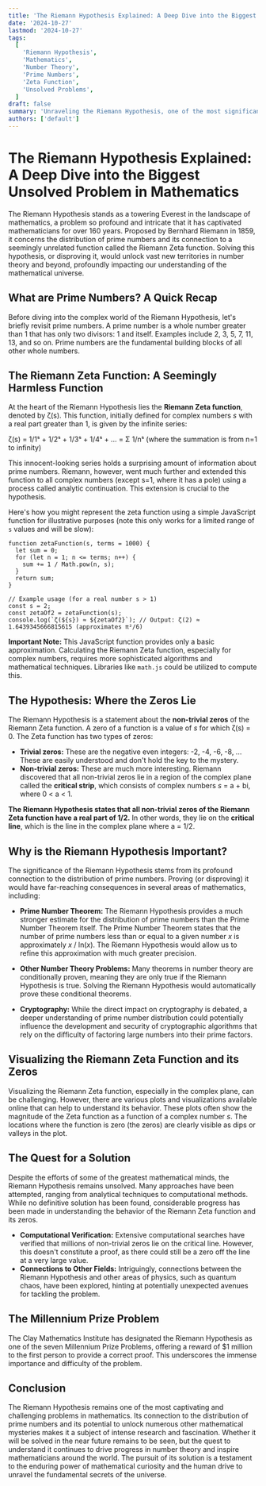 ```yaml
---
title: 'The Riemann Hypothesis Explained: A Deep Dive into the Biggest Unsolved Problem in Mathematics'
date: '2024-10-27'
lastmod: '2024-10-27'
tags:
  [
    'Riemann Hypothesis',
    'Mathematics',
    'Number Theory',
    'Prime Numbers',
    'Zeta Function',
    'Unsolved Problems',
  ]
draft: false
summary: 'Unraveling the Riemann Hypothesis, one of the most significant and challenging unsolved problems in mathematics. Explore the Zeta Function, prime number distribution, and the profound implications of a potential solution.'
authors: ['default']
---
```


# The Riemann Hypothesis Explained: A Deep Dive into the Biggest Unsolved Problem in Mathematics

The Riemann Hypothesis stands as a towering Everest in the landscape of mathematics, a problem so profound and intricate that it has captivated mathematicians for over 160 years. Proposed by Bernhard Riemann in 1859, it concerns the distribution of prime numbers and its connection to a seemingly unrelated function called the Riemann Zeta function. Solving this hypothesis, or disproving it, would unlock vast new territories in number theory and beyond, profoundly impacting our understanding of the mathematical universe.

## What are Prime Numbers? A Quick Recap

Before diving into the complex world of the Riemann Hypothesis, let's briefly revisit prime numbers. A prime number is a whole number greater than 1 that has only two divisors: 1 and itself. Examples include 2, 3, 5, 7, 11, 13, and so on. Prime numbers are the fundamental building blocks of all other whole numbers.

## The Riemann Zeta Function: A Seemingly Harmless Function

At the heart of the Riemann Hypothesis lies the **Riemann Zeta function**, denoted by ζ(s). This function, initially defined for complex numbers _s_ with a real part greater than 1, is given by the infinite series:

ζ(s) = 1/1ˢ + 1/2ˢ + 1/3ˢ + 1/4ˢ + ... = Σ 1/nˢ (where the summation is from n=1 to infinity)

This innocent-looking series holds a surprising amount of information about prime numbers. Riemann, however, went much further and extended this function to all complex numbers (except s=1, where it has a pole) using a process called analytic continuation. This extension is crucial to the hypothesis.

Here's how you might represent the zeta function using a simple JavaScript function for illustrative purposes (note this only works for a limited range of `s` values and will be slow):

```plaintext
function zetaFunction(s, terms = 1000) {
  let sum = 0;
  for (let n = 1; n <= terms; n++) {
    sum += 1 / Math.pow(n, s);
  }
  return sum;
}

// Example usage (for a real number s > 1)
const s = 2;
const zetaOf2 = zetaFunction(s);
console.log(`ζ(${s}) ≈ ${zetaOf2}`); // Output: ζ(2) ≈ 1.6439345666815615 (approximates π²/6)
```

**Important Note:** This JavaScript function provides only a basic approximation. Calculating the Riemann Zeta function, especially for complex numbers, requires more sophisticated algorithms and mathematical techniques. Libraries like `math.js` could be utilized to compute this.

## The Hypothesis: Where the Zeros Lie

The Riemann Hypothesis is a statement about the **non-trivial zeros** of the Riemann Zeta function. A zero of a function is a value of _s_ for which ζ(s) = 0. The Zeta function has two types of zeros:

- **Trivial zeros:** These are the negative even integers: -2, -4, -6, -8, ... These are easily understood and don't hold the key to the mystery.
- **Non-trivial zeros:** These are much more interesting. Riemann discovered that all non-trivial zeros lie in a region of the complex plane called the **critical strip**, which consists of complex numbers _s_ = a + bi, where 0 < a < 1.

**The Riemann Hypothesis states that all non-trivial zeros of the Riemann Zeta function have a real part of 1/2.** In other words, they lie on the **critical line**, which is the line in the complex plane where a = 1/2.

## Why is the Riemann Hypothesis Important?

The significance of the Riemann Hypothesis stems from its profound connection to the distribution of prime numbers. Proving (or disproving) it would have far-reaching consequences in several areas of mathematics, including:

- **Prime Number Theorem:** The Riemann Hypothesis provides a much stronger estimate for the distribution of prime numbers than the Prime Number Theorem itself. The Prime Number Theorem states that the number of prime numbers less than or equal to a given number _x_ is approximately _x_ / ln(_x_). The Riemann Hypothesis would allow us to refine this approximation with much greater precision.

- **Other Number Theory Problems:** Many theorems in number theory are conditionally proven, meaning they are only true if the Riemann Hypothesis is true. Solving the Riemann Hypothesis would automatically prove these conditional theorems.

- **Cryptography:** While the direct impact on cryptography is debated, a deeper understanding of prime number distribution could potentially influence the development and security of cryptographic algorithms that rely on the difficulty of factoring large numbers into their prime factors.

## Visualizing the Riemann Zeta Function and its Zeros

Visualizing the Riemann Zeta function, especially in the complex plane, can be challenging. However, there are various plots and visualizations available online that can help to understand its behavior. These plots often show the magnitude of the Zeta function as a function of a complex number _s_. The locations where the function is zero (the zeros) are clearly visible as dips or valleys in the plot.

## The Quest for a Solution

Despite the efforts of some of the greatest mathematical minds, the Riemann Hypothesis remains unsolved. Many approaches have been attempted, ranging from analytical techniques to computational methods. While no definitive solution has been found, considerable progress has been made in understanding the behavior of the Riemann Zeta function and its zeros.

- **Computational Verification:** Extensive computational searches have verified that millions of non-trivial zeros lie on the critical line. However, this doesn't constitute a proof, as there could still be a zero off the line at a very large value.
- **Connections to Other Fields:** Intriguingly, connections between the Riemann Hypothesis and other areas of physics, such as quantum chaos, have been explored, hinting at potentially unexpected avenues for tackling the problem.

## The Millennium Prize Problem

The Clay Mathematics Institute has designated the Riemann Hypothesis as one of the seven Millennium Prize Problems, offering a reward of \$1 million to the first person to provide a correct proof. This underscores the immense importance and difficulty of the problem.

## Conclusion

The Riemann Hypothesis remains one of the most captivating and challenging problems in mathematics. Its connection to the distribution of prime numbers and its potential to unlock numerous other mathematical mysteries makes it a subject of intense research and fascination. Whether it will be solved in the near future remains to be seen, but the quest to understand it continues to drive progress in number theory and inspire mathematicians around the world. The pursuit of its solution is a testament to the enduring power of mathematical curiosity and the human drive to unravel the fundamental secrets of the universe.

